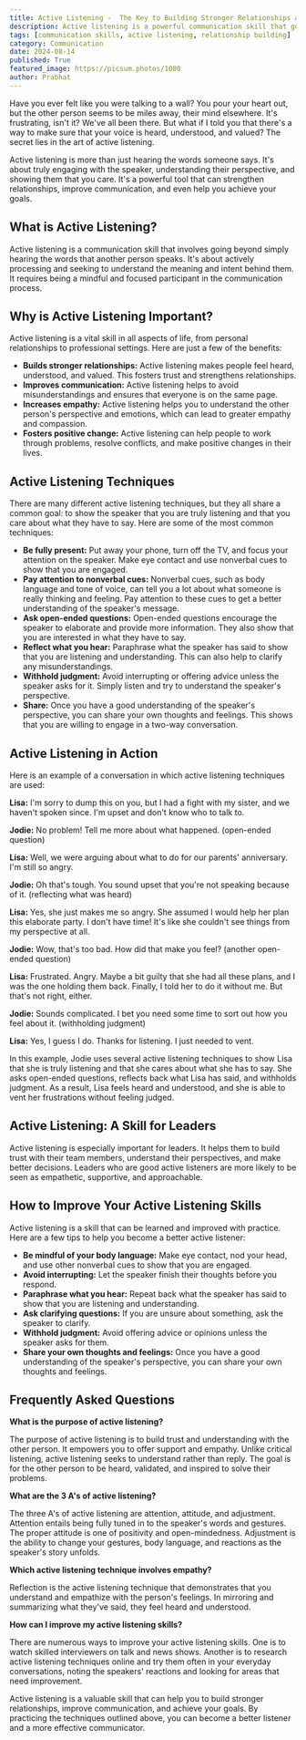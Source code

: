 ```yaml
---
title: Active Listening -  The Key to Building Stronger Relationships and Achieving Success
description: Active listening is a powerful communication skill that goes beyond simply hearing words. Learn the benefits of active listening, discover key techniques, and explore how to improve your active listening skills to build stronger relationships and achieve success.
tags: [communication skills, active listening, relationship building]
category: Communication
date: 2024-08-14
published: True
featured_image: https://picsum.photos/1080
author: Prabhat
---
```



Have you ever felt like you were talking to a wall? You pour your heart out, but the other person seems to be miles away, their mind elsewhere.  It's frustrating, isn't it?  We've all been there.  But what if I told you that there's a way to make sure that your voice is heard, understood, and valued?  The secret lies in the art of active listening.

Active listening is more than just hearing the words someone says. It's about truly engaging with the speaker, understanding their perspective, and showing them that you care. It's a powerful tool that can strengthen relationships, improve communication, and even help you achieve your goals.

## What is Active Listening?

Active listening is a communication skill that involves going beyond simply hearing the words that another person speaks. It's about actively processing and seeking to understand the meaning and intent behind them. It requires being a mindful and focused participant in the communication process.

## Why is Active Listening Important?

Active listening is a vital skill in all aspects of life, from personal relationships to professional settings. Here are just a few of the benefits:

* **Builds stronger relationships:** Active listening makes people feel heard, understood, and valued. This fosters trust and strengthens relationships.
* **Improves communication:** Active listening helps to avoid misunderstandings and ensures that everyone is on the same page.
* **Increases empathy:** Active listening helps you to understand the other person's perspective and emotions, which can lead to greater empathy and compassion.
* **Fosters positive change:** Active listening can help people to work through problems, resolve conflicts, and make positive changes in their lives.

## Active Listening Techniques

There are many different active listening techniques, but they all share a common goal: to show the speaker that you are truly listening and that you care about what they have to say. Here are some of the most common techniques:

* **Be fully present:** Put away your phone, turn off the TV, and focus your attention on the speaker. Make eye contact and use nonverbal cues to show that you are engaged.
* **Pay attention to nonverbal cues:**  Nonverbal cues, such as body language and tone of voice, can tell you a lot about what someone is really thinking and feeling. Pay attention to these cues to get a better understanding of the speaker's message.
* **Ask open-ended questions:** Open-ended questions encourage the speaker to elaborate and provide more information. They also show that you are interested in what they have to say.
* **Reflect what you hear:** Paraphrase what the speaker has said to show that you are listening and understanding. This can also help to clarify any misunderstandings.
* **Withhold judgment:** Avoid interrupting or offering advice unless the speaker asks for it. Simply listen and try to understand the speaker's perspective.
* **Share:** Once you have a good understanding of the speaker's perspective, you can share your own thoughts and feelings. This shows that you are willing to engage in a two-way conversation.

## Active Listening in Action

Here is an example of a conversation in which active listening techniques are used:

**Lisa:** I'm sorry to dump this on you, but I had a fight with my sister, and we haven't spoken since. I'm upset and don't know who to talk to.

**Jodie:** No problem! Tell me more about what happened. (open-ended question)

**Lisa:** Well, we were arguing about what to do for our parents' anniversary. I'm still so angry.

**Jodie:** Oh that's tough. You sound upset that you're not speaking because of it. (reflecting what was heard)

**Lisa:** Yes, she just makes me so angry. She assumed I would help her plan this elaborate party. I don't have time! It's like she couldn't see things from my perspective at all.

**Jodie:** Wow, that's too bad. How did that make you feel? (another open-ended question)

**Lisa:** Frustrated. Angry. Maybe a bit guilty that she had all these plans, and I was the one holding them back. Finally, I told her to do it without me. But that's not right, either.

**Jodie:** Sounds complicated. I bet you need some time to sort out how you feel about it. (withholding judgment)

**Lisa:** Yes, I guess I do. Thanks for listening. I just needed to vent.

In this example, Jodie uses several active listening techniques to show Lisa that she is truly listening and that she cares about what she has to say. She asks open-ended questions, reflects back what Lisa has said, and withholds judgment. As a result, Lisa feels heard and understood, and she is able to vent her frustrations without feeling judged.

## Active Listening: A Skill for Leaders

Active listening is especially important for leaders. It helps them to build trust with their team members, understand their perspectives, and make better decisions. Leaders who are good active listeners are more likely to be seen as empathetic, supportive, and approachable.

## How to Improve Your Active Listening Skills

Active listening is a skill that can be learned and improved with practice. Here are a few tips to help you become a better active listener:

* **Be mindful of your body language:** Make eye contact, nod your head, and use other nonverbal cues to show that you are engaged.
* **Avoid interrupting:** Let the speaker finish their thoughts before you respond.
* **Paraphrase what you hear:** Repeat back what the speaker has said to show that you are listening and understanding.
* **Ask clarifying questions:** If you are unsure about something, ask the speaker to clarify.
* **Withhold judgment:** Avoid offering advice or opinions unless the speaker asks for them.
* **Share your own thoughts and feelings:** Once you have a good understanding of the speaker's perspective, you can share your own thoughts and feelings.

## Frequently Asked Questions

**What is the purpose of active listening?**

The purpose of active listening is to build trust and understanding with the other person. It empowers you to offer support and empathy. Unlike critical listening, active listening seeks to understand rather than reply. The goal is for the other person to be heard, validated, and inspired to solve their problems.

**What are the 3 A's of active listening?**

The three A's of active listening are attention, attitude, and adjustment. Attention entails being fully tuned in to the speaker's words and gestures. The proper attitude is one of positivity and open-mindedness. Adjustment is the ability to change your gestures, body language, and reactions as the speaker's story unfolds.

**Which active listening technique involves empathy?**

Reflection is the active listening technique that demonstrates that you understand and empathize with the person's feelings. In mirroring and summarizing what they've said, they feel heard and understood.

**How can I improve my active listening skills?**

There are numerous ways to improve your active listening skills. One is to watch skilled interviewers on talk and news shows. Another is to research active listening techniques online and try them often in your everyday conversations, noting the speakers' reactions and looking for areas that need improvement.

Active listening is a valuable skill that can help you to build stronger relationships, improve communication, and achieve your goals. By practicing the techniques outlined above, you can become a better listener and a more effective communicator.
